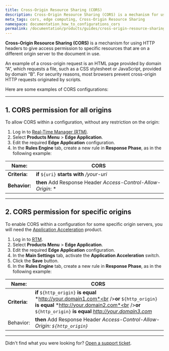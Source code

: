 ```yaml
---
title: Cross-Origin Resource Sharing (CORS)
description: Cross-Origin Resource Sharing (CORS) is a mechanism for using HTTP headers to give access permission to a User Agent for specific resources that are on a different origin server to the document in use.
meta_tags: cors, edge computing, Cross-Origin Resource Sharing
namespace: documentation_how_to_configurations_cors
permalink: /documentation/products/guides/cross-origin-resource-sharing-cors/
---
```


**Cross-Origin Resource Sharing (CORS)** is a mechanism for using HTTP headers to give access permission to specific resources that are on a different origin server to the document in use.

An example of a cross-origin request is an HTML page provided by domain “A”, which requests a file, such as a CSS stylesheet or JavaScript, provided by domain “B”. For security reasons, most browsers prevent cross-origin HTTP requests originated by scripts.

Here are some examples of CORS configurations:

---

## 1. CORS permission for all origins

To allow CORS within a configuration, without any restriction on the origin:

1. Log in to [Real-Time Manager (RTM)](https://manager.azion.com/).
2. Select **Products Menu** > **Edge Application**.
3. Edit the required **Edge Application** configuration.
4. In the **Rules Engine** tab, create a new rule in **Response Phase**, as in the following example:

| **Name:** | CORS |
|-----------|------|
| **Criteria:** | **if** `${uri}` **starts with** */your-uri* |
| **Behavior:** | **then** Add Response Header *Access-Control-Allow-Origin*: * |

---

## 2. CORS permission for specific origins

To enable CORS within a configuration for some specific origin servers, you will need the  [Application Acceleration](/en/documentation/products/edge-application/application-acceleration/) product.

1. Log in to [RTM](https://manager.azion.com/).
2. Select **Products Menu** > **Edge Application**.
3. Edit the required **Edge Application** configuration.
4. In the **Main Settings** tab, activate the **Application Acceleration** switch.
5. Click the **Save** button.
6. In the **Rules Engine** tab, create a new rule in **Response Phase**, as in the following example:

| **Name:** | CORS |
|-----------|------|
| **Criteria:** | **if** `${http_origin}` **is equal** *http://your.domain1.com*<br />**or** `${http_origin}` **is equal** *http://your.domain2.com*<br />**or** `${http_origin}` **is equal** *http://your.domain3.com* |
| Behavior: | **then** Add Response Header *Access-Control-Allow-Origin: `${http_origin}`* |

---

Didn't find what you were looking for? [Open a support ticket](https://tickets.azion.com/).
